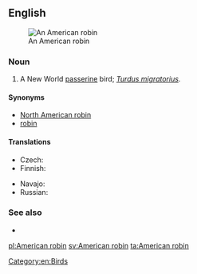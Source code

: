 ==English==
[[Image:American Robin 2006.jpg|thumb|An American robin]]

===Noun===
{{en-noun|head=[[American]] [[robin]]}}

# A New World [[passerine]] bird; ''[[Turdus migratorius]]''.

====Synonyms====
* [[North American robin]]
* [[robin]]

====Translations====
{{trans-top|''Turdus migratorius''}}
* Czech: {{t|cs|drozd stěhovavý}}
* Finnish: {{t+|fi|punarintarastas}}
{{trans-mid}}
* Navajo: {{t|nv|téél halchíʼí}}
* Russian: {{t|ru|стра́нствующий дрозд|m|sc=Cyrl}}
{{trans-bottom}}

===See also===
* {{projectlink|wikipedia|American Robin}}

[[Category:en:Birds]]

[[pl:American robin]]
[[sv:American robin]]
[[ta:American robin]]